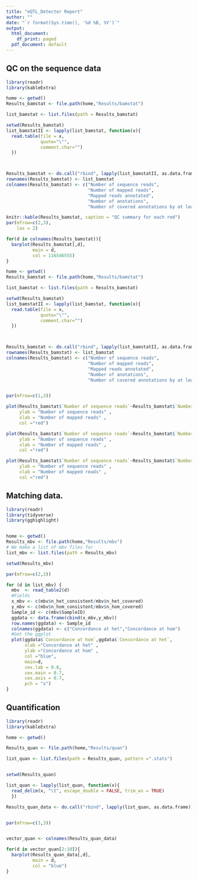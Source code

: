 ```yaml
---
title: "eQTL_Detector Report"
author: ""
date: "`r format(Sys.time(), '%d %B, %Y')`"
output:
  html_document:
    df_print: paged
  pdf_document: default
---
```


## QC on the sequence data

```r
library(readr)
library(kableExtra)

home <- getwd()
Results_bamstat <- file.path(home,"Results/bamstat")

list_bamstat <- list.files(path = Results_bamstat)

setwd(Results_bamstat)
list_bamstatII <- lapply(list_bamstat, function(x){
  read.table(file = x, 
             quote="\"", 
             comment.char="")
  })



Results_bamstat <- do.call("rbind", lapply(list_bamstatII, as.data.frame))
rownames(Results_bamstat) <- list_bamstat
colnames(Results_bamstat) <- c("Number of sequence reads",
                               "Number of mapped reads",
                               "Mapped reads annotated",
                               "Number of anotations",
                               "Number of covered annotations by at least one sequence")

knitr::kable(Results_bamstat, caption = "QC summary for each red")
par(mfrow=c(2,3),
    las = 2)

for(d in colnames(Results_bamstat)){
  barplot(Results_bamstat[,d],
          main = d,
          col = 116546555)
}


```




```r


home <- getwd()
Results_bamstat <- file.path(home,"Results/bamstat")

list_bamstat <- list.files(path = Results_bamstat)

setwd(Results_bamstat)
list_bamstatII <- lapply(list_bamstat, function(x){
  read.table(file = x, 
             quote="\"", 
             comment.char="")
  })



Results_bamstat <- do.call("rbind", lapply(list_bamstatII, as.data.frame))
rownames(Results_bamstat) <- list_bamstat
colnames(Results_bamstat) <- c("Number of sequence reads",
                               "Number of mapped reads",
                               "Mapped reads annotated",
                               "Number of anotations",
                               "Number of covered annotations by at least one sequence")


par(mfrow=c(1,3))

plot(Results_bamstat$`Number of sequence reads`~Results_bamstat$`Number of mapped reads`,
     ylab = "Number of sequence reads" ,
     xlab = "Number of mapped reads" ,
     col ="red")

plot(Results_bamstat$`Number of sequence reads`~Results_bamstat$`Number of mapped reads`,
     ylab = "Number of sequence reads" ,
     xlab = "Number of mapped reads" ,
     col ="red")

plot(Results_bamstat$`Number of sequence reads`~Results_bamstat$`Number of mapped reads`,
     ylab = "Number of sequence reads" ,
     xlab = "Number of mapped reads" ,
     col ="red")

```


## Matching data.


```r
library(readr)
library(tidyverse)
library(gghighlight)


home <- getwd()
Results_mbv <- file.path(home,"Results/mbv")
# We make a list of mbv files for 
list_mbv <- list.files(path = Results_mbv)

setwd(Results_mbv)

par(mfrow=c(2,3))

for (d in list_mbv) {
  mbv  <- read_table2(d)
  #Fields
  x_mbv <- c(mbv$n_het_consistent/mbv$n_het_covered)
  y_mbv <- c(mbv$n_hom_consistent/mbv$n_hom_covered)
  Sample_id <- c(mbv$SampleID)
  ggdata <- data.frame(cbind(x_mbv,y_mbv))
  row.names(ggdata) <- Sample_id
  colnames(ggdata) <- c("Concordance at het","Concordance at hom")
  #Get the ggplot 
  plot(ggdata$`Concordance at hom`,ggdata$`Concordance at het`,
       xlab ="Concordance at het" ,
       ylab ="Concordance at hom" ,
       col ="blue",
       main=d,
       cex.lab = 0.8,
       cex.main = 0.7,
       cex.axis = 0.7,
       pch = "x")
}


```


## Quantification

```r

library(readr)
library(kableExtra)

home <- getwd()

Results_quan <- file.path(home,"Results/quan")

list_quan <- list.files(path = Results_quan, pattern =".stats")


setwd(Results_quan)

list_quan <- lapply(list_quan, function(x){
  read_delim(x, "\t", escape_double = FALSE, trim_ws = TRUE)
  })

Results_quan_data <- do.call("rbind", lapply(list_quan, as.data.frame))


par(mfrow=c(3,3))


vector_quan <- colnames(Results_quan_data)

for(d in vector_quan[2:10]){
  barplot(Results_quan_data[,d],
          main = d,
          col = "blue")
}



```


